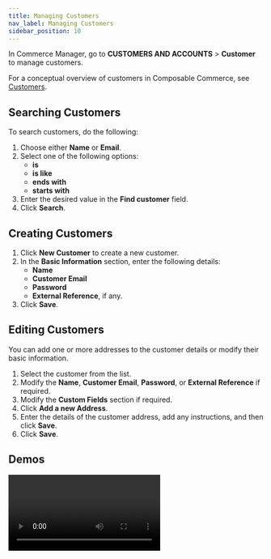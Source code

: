 ```yaml
---
title: Managing Customers
nav_label: Managing Customers
sidebar_position: 10
---
```


In Commerce Manager, go to **CUSTOMERS AND ACCOUNTS** > **Customer** to manage customers.

For a conceptual overview of customers in Composable Commerce, see [Customers](/docs/customer-management/customers).

## Searching Customers

To search customers, do the following:

1. Choose either **Name** or **Email**.
1. Select one of the following options:
    - **is**
    - **is like**
    - **ends with**
    - **starts with**
1. Enter the desired value in the **Find customer** field.
1. Click **Search**. 

## Creating Customers

1. Click **New Customer** to create a new customer.
1. In the **Basic Information** section, enter the following details:
    - **Name**
    - **Customer Email**
    - **Password**
    - **External Reference**, if any.
1. Click **Save**.

## Editing Customers

You can add one or more addresses to the customer details or modify their basic information.

1. Select the customer from the list.
1. Modify the **Name**, **Customer Email**, **Password**, or **External Reference** if required.
1. Modify the **Custom Fields** section if required.
1. Click **Add a new Address**.
1. Enter the details of the customer address, add any instructions, and then click **Save**.
1. Click **Save**.

## Demos

<Video
  mediaSrc="https://www.youtube.com/embed/iE5VpO4GS1k"
  mediaType="embed"
  title="Extend a Customer Resource using Flows" />
